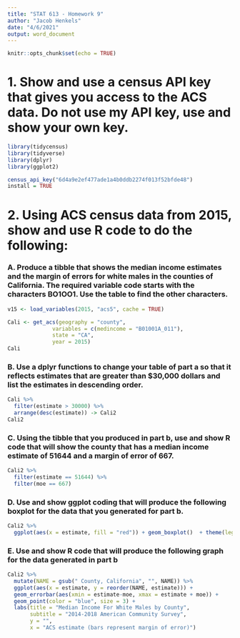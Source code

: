 ```yaml
---
title: "STAT 613 - Homework 9"
author: "Jacob Henkels"
date: "4/6/2021"
output: word_document
---
```


```r
knitr::opts_chunk$set(echo = TRUE)
```

# 1. Show and use a census API key that gives you access to the ACS data. Do not use my API key, use and show your own key.

```r
library(tidycensus)
library(tidyverse)
library(dplyr)
library(ggplot2)
```

```r
census_api_key("6d4a9e2ef477ade1a4b0ddb2274f013f52bfde48")
install = TRUE
```

\pagebreak
# 2. Using ACS census data from 2015, show and use R code to do the following:

### A. Produce a tibble that shows the median income estimates and the margin of errors for white males in the counties of California.  The required variable code starts with the characters BO1OO1. Use the table to find the other characters.

```r
v15 <- load_variables(2015, "acs5", cache = TRUE)
```

```r
Cali <- get_acs(geography = "county", 
              variables = c(medincome = "B01001A_011"), 
              state = "CA", 
              year = 2015)
Cali
```

### B. Use a dplyr functions to change your table of part a so that it reflects estimates that are greater than $30,000 dollars and list the estimates in descending order.

```r
Cali %>%
  filter(estimate > 30000) %>%
  arrange(desc(estimate)) -> Cali2
Cali2
```

### C. Using the tibble that you produced in part b, use and show R code that will show the county that has a median income estimate of 51644 and a margin of error of 667.

```r
Cali2 %>%
  filter(estimate == 51644) %>%
  filter(moe == 667)
```

### D. Use and show ggplot coding that will produce the following boxplot for the data that you generated for part b.

```r
Cali2 %>%
  ggplot(aes(x = estimate, fill = "red")) + geom_boxplot()  + theme(legend.position = "none") 
```

### E. Use and show R code that will produce the following graph for the data generated in part b

```r
Cali2 %>%
  mutate(NAME = gsub(" County, California", "", NAME)) %>%
  ggplot(aes(x = estimate, y = reorder(NAME, estimate))) +  
  geom_errorbar(aes(xmin = estimate-moe, xmax = estimate + moe)) +
  geom_point(color = "blue", size = 3) +
  labs(title = "Median Income For White Males by County",
       subtitle = "2014-2018 American Community Survey",
       y = "",
       x = "ACS estimate (bars represent margin of error)")
```








